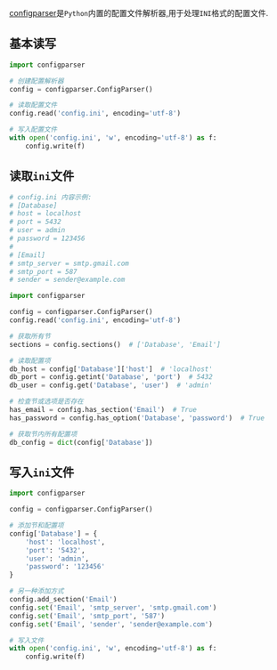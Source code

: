 [configparser](https://docs.python.org/3/library/configparser.html)是`Python`内置的配置文件解析器,用于处理`INI`格式的配置文件.


## 基本读写

```python
import configparser

# 创建配置解析器
config = configparser.ConfigParser()

# 读取配置文件
config.read('config.ini', encoding='utf-8')

# 写入配置文件
with open('config.ini', 'w', encoding='utf-8') as f:
    config.write(f)
```


## 读取`ini`文件

```python
# config.ini 内容示例:
# [Database]
# host = localhost
# port = 5432
# user = admin
# password = 123456
#
# [Email]
# smtp_server = smtp.gmail.com
# smtp_port = 587
# sender = sender@example.com

import configparser

config = configparser.ConfigParser()
config.read('config.ini', encoding='utf-8')

# 获取所有节
sections = config.sections()  # ['Database', 'Email']

# 读取配置项
db_host = config['Database']['host']  # 'localhost'
db_port = config.getint('Database', 'port')  # 5432
db_user = config.get('Database', 'user')  # 'admin'

# 检查节或选项是否存在
has_email = config.has_section('Email')  # True
has_password = config.has_option('Database', 'password')  # True

# 获取节内所有配置项
db_config = dict(config['Database'])
```


## 写入`ini`文件

```python
import configparser

config = configparser.ConfigParser()

# 添加节和配置项
config['Database'] = {
    'host': 'localhost',
    'port': '5432',
    'user': 'admin',
    'password': '123456'
}

# 另一种添加方式
config.add_section('Email')
config.set('Email', 'smtp_server', 'smtp.gmail.com')
config.set('Email', 'smtp_port', '587')
config.set('Email', 'sender', 'sender@example.com')

# 写入文件
with open('config.ini', 'w', encoding='utf-8') as f:
    config.write(f)
```
